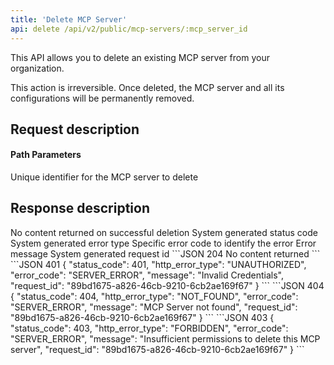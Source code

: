```yaml
---
title: 'Delete MCP Server'
api: delete /api/v2/public/mcp-servers/:mcp_server_id
---
```


This API allows you to delete an existing MCP server from your organization.

<Warning>
This action is irreversible. Once deleted, the MCP server and all its configurations will be permanently removed.
</Warning>

## Request description
#### Path Parameters
<ParamField path="mcp_server_id" type="string" required>
  Unique identifier for the MCP server to delete
</ParamField>

## Response description

<Tabs>
  <Tab title="204">
    <ResponseField name="response" type="null">
      No content returned on successful deletion
    </ResponseField>
  </Tab>
  <Tab title="Error">
    <ResponseField name="status_code" type="integer">
      System generated status code
    </ResponseField>
    <ResponseField name="http_error_type" type="string">
      System generated error type
    </ResponseField>
    <ResponseField name="error_code" type="string">
      Specific error code to identify the error
    </ResponseField>
    <ResponseField name="message" type="string">
      Error message
    </ResponseField>
    <ResponseField name="request_id" type="string">
      System generated request id
    </ResponseField>
  </Tab>
</Tabs>

<ResponseExample>
```JSON 204
No content returned
```
```JSON 401
{
    "status_code": 401,
    "http_error_type": "UNAUTHORIZED",
    "error_code": "SERVER_ERROR",
    "message": "Invalid Credentials",
    "request_id": "89bd1675-a826-46cb-9210-6cb2ae169f67"
}
```
```JSON 404
{
    "status_code": 404,
    "http_error_type": "NOT_FOUND",
    "error_code": "SERVER_ERROR",
    "message": "MCP Server not found",
    "request_id": "89bd1675-a826-46cb-9210-6cb2ae169f67"
}
```
```JSON 403
{
    "status_code": 403,
    "http_error_type": "FORBIDDEN",
    "error_code": "SERVER_ERROR",
    "message": "Insufficient permissions to delete this MCP server",
    "request_id": "89bd1675-a826-46cb-9210-6cb2ae169f67"
}
```
</ResponseExample> 